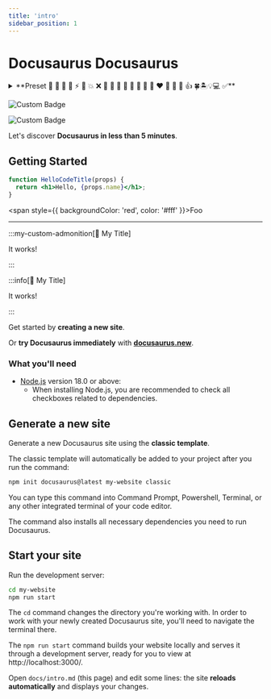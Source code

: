 ```yaml
---
title: 'intro'
sidebar_position: 1
---
```


# Docusaurus Docusaurus

<details>
    <summary>
        **Preset 🚨 🚀 🎠 🍄 ⚡ 🎈 💥 ❌ 🎯 📝 💚 💛 🧡 💜 💙 🤎 ❤️ 🖤 🤍 🎡 👍 🍀🏝️💡💻
        ✅**
    </summary>
Create a doc
- docusaurus references a predefined tag key declared in docs/tags.yml
- Releases is an inline tag, because it does not exist in docs/tags.yml

</details>

![Custom Badge](https://img.shields.io/badge/客制badge-1.0.0-brightgreen)

![Custom Badge](https://img.shields.io/badge/just_the_message-83b1c9)

Let's discover **Docusaurus in less than 5 minutes**.

## Getting Started

```jsx title="/src/components/HelloCodeTitle.js"
function HelloCodeTitle(props) {
  return <h1>Hello, {props.name}</h1>;
}
```

<span style={{ backgroundColor: 'red', color: '#fff' }}>Foo</span>

---

:::my-custom-admonition[🍄 My Title]

It works!

:::

:::info[🍄 My Title]

It works!

:::

Get started by **creating a new site**.

Or **try Docusaurus immediately** with **[docusaurus.new](https://docusaurus.new)**.

### What you'll need

- [Node.js](https://nodejs.org/en/download/) version 18.0 or above:
  - When installing Node.js, you are recommended to check all checkboxes related to dependencies.

## Generate a new site

Generate a new Docusaurus site using the **classic template**.

The classic template will automatically be added to your project after you run the command:

```bash
npm init docusaurus@latest my-website classic
```

You can type this command into Command Prompt, Powershell, Terminal, or any other integrated terminal of your code editor.

The command also installs all necessary dependencies you need to run Docusaurus.

## Start your site

Run the development server:

```bash
cd my-website
npm run start
```

The `cd` command changes the directory you're working with. In order to work with your newly created Docusaurus site, you'll need to navigate the terminal there.

The `npm run start` command builds your website locally and serves it through a development server, ready for you to view at http://localhost:3000/.

Open `docs/intro.md` (this page) and edit some lines: the site **reloads automatically** and displays your changes.
